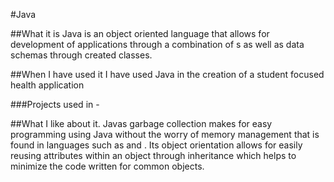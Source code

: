#Java

##What it is
Java is an object oriented language that allows for development of applications through a combination of
<APILink />s as well as data schemas through created classes.

##When I have used it
I have used Java in the creation of a student focused health application

###Projects used in
-<HealthoneLink />

##What I like about it.
Javas garbage collection makes for easy programming using Java without the
worry of memory management that is found in languages such as <CLink /> and
<CplusplusLink />. Its object orientation allows for easily reusing attributes
within an object through inheritance which helps to minimize the code written for common objects.
